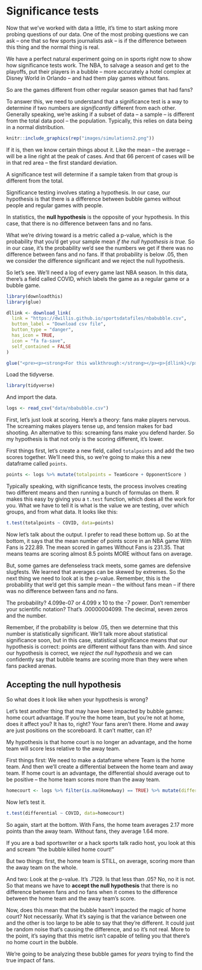 # Significance tests

Now that we've worked with data a little, it's time to start asking more probing questions of our data. One of the most probing questions we can ask -- one that so few sports journalists ask -- is if the difference between this thing and the normal thing is real. 

We have a perfect natural experiment going on in sports right now to show how significance tests work. The NBA, to salvage a season and get to the playoffs, put their players in a bubble -- more accurately a hotel complex at Disney World in Orlando -- and had them play games without fans. 

So are the games different from other regular season games that had fans? 

To answer this, we need to understand that a significance test is a way to determine if two numbers are *significantly* different from each other. Generally speaking, we're asking if a subset of data -- a sample -- is different from the total data pool -- the population. Typically, this relies on data being in a normal distribution.

```r
knitr::include_graphics(rep("images/simulations2.png"))
```
If it is, then we know certain things about it. Like the mean -- the average -- will be a line right at the peak of cases. And that 66 percent of cases will be in that red area -- the first standard deviation. 

A significance test will determine if a sample taken from that group is different from the total.

Significance testing involves stating a hypothesis. In our case, our hypothesis is that there is a difference between bubble games without people and regular games with people. 

In statistics, the **null hypothesis** is the opposite of your hypothesis. In this case, that there is no difference between fans and no fans. 

What we're driving toward is a metric called a p-value, which is the probability that you'd get your sample mean *if the null hypothesis is true.* So in our case, it's the probability we'd see the numbers we get if there was no difference between fans and no fans. If that probability is below .05, then we consider the difference significant and we reject the null hypothesis.

So let's see. We'll need a log of every game last NBA season. In this data, there's a field called COVID, which labels the game as a regular game or a bubble game. 

```r
library(downloadthis)
library(glue)

dllink <- download_link(
  link = "https://dwillis.github.io/sportsdatafiles/nbabubble.csv",
  button_label = "Download csv file",
  button_type = "danger",
  has_icon = TRUE,
  icon = "fa fa-save",
  self_contained = FALSE
)

glue("<pre><p><strong>For this walkthrough:</strong></p><p>{dllink}</p></pre>")

```

Load the tidyverse.

```r
library(tidyverse)
```

And import the data.

```r
logs <- read_csv("data/nbabubble.csv")
```

First, let's just look at scoring. Here's a theory: fans make players nervous. The screaming makes players tense up, and tension makes for bad shooting. An alternative to this: screaming fans make you defend harder. So my hypothesis is that not only is the scoring different, it's lower.

First things first, let's create a new field, called `totalpoints` and add the two scores together. We'll need this, so we're going to make this a new dataframe called `points`.

```r
points <- logs %>% mutate(totalpoints = TeamScore + OpponentScore )
```

Typically speaking, with significance tests, the process involves creating two different means and then running a bunch of formulas on them. R makes this easy by giving you a `t.test` function, which does all the work for you. What we have to tell it is what is the value we are testing, over which groups, and from what data. It looks like this:

```r
t.test(totalpoints ~ COVID, data=points)
```

Now let's talk about the output. I prefer to read these bottom up. So at the bottom, it says that the mean number of points score in an NBA game With Fans is 222.89. The mean scored in games Without Fans is 231.35. That means teams are scoring almost 8.5 points MORE without fans on average. 

But, some games are defenseless track meets, some games are defensive slugfests. We learned that averages can be skewed by extremes. So the next thing we need to look at is the p-value. Remember, this is the probability that we'd get this sample mean -- the without fans mean -- if there was no difference between fans and no fans. 

The probability? 4.099e-07 or 4.099 x 10 to the -7 power. Don't remember your scientific notation? That's .00000004099. The decimal, seven zeros and the number. 

Remember, if the probability is below .05, then we determine that this number is statistically significant. We'll talk more about statistical significance soon, but in this case, statistical significance means that our hypothesis is correct: points are different without fans than with. And since our hypothesis is correct, we *reject the null hypothesis* and we can confidently say that bubble teams are scoring more than they were when fans packed arenas. 

## Accepting the null hypothesis

So what does it look like when your hypothesis is wrong? 

Let's test another thing that may have been impacted by bubble games: home court advantage. If you're the home team, but you're not at home, does it affect you? It has to, right? Your fans aren't there. Home and away are just positions on the scoreboard. It can't matter, can it?

My hypothesis is that home court is no longer an advantage, and the home team will score less relative to the away team.

First things first: We need to make a dataframe where Team is the home team. And then we'll create a differential between the home team and away team. If home court is an advantage, the differential should average out to be positive -- the home team scores more than the away team.

```r
homecourt <- logs %>% filter(is.na(HomeAway) == TRUE) %>% mutate(differential = TeamScore - OpponentScore)
```

Now let's test it.

```r
t.test(differential ~ COVID, data=homecourt)
```

So again, start at the bottom. With Fans, the home team averages 2.17 more points than the away team. Without fans, they average 1.64 more. 

If you are a bad sportswriter or a hack sports talk radio host, you look at this and scream "the bubble killed home court!"

But two things: first, the home team is STILL, on average, scoring more than the away team on the whole. 

And two: Look at the p-value. It's .7129. Is that less than .05? No, no it is not. So that means we have to **accept the null hypothesis** that there is no difference between fans and no fans when it comes to the difference between the home team and the away team's score.

Now, does this mean that the bubble hasn't impacted the magic of home court? Not necessarily. What it's saying is that the variance between one and the other is too large to be able to say that they're different. It could just be random noise that's causing the difference, and so it's not real. More to the point, it's saying that this metric isn't capable of telling you that there's no home court in the bubble.

We're going to be analyzing these bubble games for *years* trying to find the true impact of fans.
